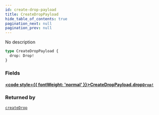 ```yaml
---
id: create-drop-payload
title: CreateDropPayload
hide_table_of_contents: true
pagination_next: null
pagination_prev: null
---
```








No description

```graphql
type CreateDropPayload {
  drop: Drop!
}
```


### Fields

#### [<code style={{ fontWeight: 'normal' }}>CreateDropPayload.<b>drop</b></code>](#)<Bullet />[`Drop!`](/objects/drop) <Badge class="secondary" text="non-null"/> <Badge class="secondary" text="object"/>
> 
> 



### Returned by

[`createDrop`](/mutations/create-drop)  <Badge class="secondary" text="mutation"/>



